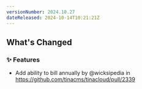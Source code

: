 ```yaml
---
versionNumber: 2024.10.27
dateReleased: 2024-10-14T10:21:21Z
---
```


## What's Changed
### ✨ Features
* Add ability to bill annually by @wicksipedia in https://github.com/tinacms/tinacloud/pull/2339

